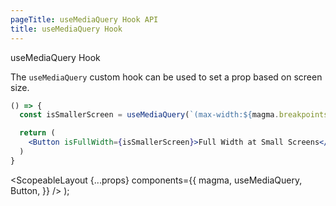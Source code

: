 ```yaml
---
pageTitle: useMediaQuery Hook API
title: useMediaQuery Hook
---
```



<DocsHeading type="api">useMediaQuery Hook</DocsHeading>

The `useMediaQuery` custom hook can be used to set a prop based on screen size.

```.jsx
() => {
  const isSmallerScreen = useMediaQuery(`(max-width:${magma.breakpoints.large}px)`);

  return (
    <Button isFullWidth={isSmallerScreen}>Full Width at Small Screens</Button>
  )
}
```

  <ScopeableLayout
    {...props}
    components={{
      magma,
      useMediaQuery,
      Button,
    }}
  />
);
